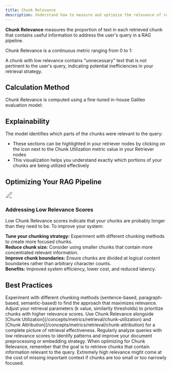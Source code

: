 ```yaml
---
title: Chunk Relevance
description: Understand how to measure and optimize the relevance of retrieved chunks to user queries in your RAG pipeline
---
```


<DefinitionCard>
  <strong>Chunk Relevance</strong> measures the proportion of text in each retrieved chunk that contains useful information to address the user's query in a RAG pipeline.
</DefinitionCard>

Chunk Relevance is a continuous metric ranging from 0 to 1:
<Scale 
  low="0" lowLabel="Low Relevance" 
  mid="0.5" midLabel="Mid Relevance"
  high="1" highLabel="High Relevance" 
  lowDescription="None of the chunk's content is relevant to the query" 
  midDescription="Only half of the chunk's content is relevant to the query" 
  highDescription="The entire chunk is useful for answering the query"
/>

A chunk with low relevance contains "unnecessary" text that is not pertinent to the user's query, indicating potential inefficiencies in your retrieval strategy.

## Calculation Method

Chunk Relevance is computed using a fine-tuned in-house Galileo evaluation model:
<Steps>
  <Step title="The model is a transformer-based encoder trained to identify relevant information in the provided query, context, and response" />
  <Step title="The same model is used to compute Chunk Adherence, Chunk Completeness, Chunk Attribution, and Utilization" />
  <Step title="A single inference call is used to compute all the metrics at once" />
  <Step title="For each token in the provided context, the model outputs a relevance probability (the likelihood that this token is useful for answering the query)" />
  <Step title="The model is trained on carefully curated RAG datasets and optimized to closely align with the RAG Plus metrics" />
</Steps>

## Explainability

The model identifies which parts of the chunks were relevant to the query:
- These sections can be highlighted in your retriever nodes by clicking on the icon next to the Chunk Utilization metric value in your Retriever nodes
- This visualization helps you understand exactly which portions of your chunks are being utilized effectively

## Optimizing Your RAG Pipeline

<Card>
  <div style={{display: 'flex', alignItems: 'center', gap: '0.5rem', marginBottom: '0.75rem'}}>
    <div style={{fontSize: '1.25rem', color: 'var(--primary-color)'}}>
      <svg xmlns="http://www.w3.org/2000/svg" width="24" height="24" viewBox="0 0 24 24" fill="none" stroke="currentColor" strokeWidth="2" strokeLinecap="round" strokeLinejoin="round">
        <path d="M12 20h9"></path><path d="M16.5 3.5a2.121 2.121 0 0 1 3 3L7 19l-4 1 1-4L16.5 3.5z"></path>
      </svg>
    </div>
    <h3 style={{margin: 0, fontSize: '1.25rem', fontWeight: '600'}}>Addressing Low Relevance Scores</h3>
  </div>
  
  Low Chunk Relevance scores indicate that your chunks are probably longer than they need to be. To improve your system:
      
  <div style={{marginTop: '1rem', paddingTop: '0.75rem', borderTop: '1px solid rgba(209, 213, 219, 0.33)'}}>
    <strong>Tune your chunking strategy:</strong> Experiment with different chunking methods to create more focused chunks.
  </div>
  
  <div style={{marginTop: '0.75rem', paddingTop: '0.75rem', borderTop: '1px solid rgba(209, 213, 219, 0.33)'}}>
    <strong>Reduce chunk size:</strong> Consider using smaller chunks that contain more concentrated relevant information.
  </div>
  
  <div style={{marginTop: '0.75rem', paddingTop: '0.75rem', borderTop: '1px solid rgba(209, 213, 219, 0.33)'}}>
    <strong>Improve chunk boundaries:</strong> Ensure chunks are divided at logical content boundaries rather than arbitrary character counts.
  </div>
  
  <div style={{marginTop: '0.75rem', paddingTop: '0.75rem', borderTop: '1px solid rgba(209, 213, 219, 0.33)'}}>
    <strong>Benefits:</strong> Improved system efficiency, lower cost, and reduced latency.
  </div>
</Card>

## Best Practices

<CardGroup cols={2}>
  <Card title="Refine Chunking Strategy" icon="puzzle-piece">
    Experiment with different chunking methods (sentence-based, paragraph-based, semantic-based) to find the approach that maximizes relevance.
  </Card>
  <Card title="Optimize Retrieval Parameters" icon="sliders">
    Adjust your retrieval parameters (k value, similarity thresholds) to prioritize chunks with higher relevance scores.
  </Card>
  <Card title="Combine with Other Metrics" icon="scale-balanced">
    Use Chunk Relevance alongside [Chunk Utilization](/concepts/metrics/retrieval/chunk-utilization) and [Chunk Attribution](/concepts/metrics/retrieval/chunk-attribution) for a complete picture of retrieval effectiveness.
  </Card>
  <Card title="Monitor Query-Chunk Alignment" icon="magnifying-glass-chart">
    Regularly analyze queries with low relevance scores to identify patterns and improve your document preprocessing or embedding strategy.
  </Card>
</CardGroup>

<Note>
When optimizing for Chunk Relevance, remember that the goal is to retrieve chunks that contain information relevant to the query. Extremely high relevance might come at the cost of missing important context if chunks are too small or too narrowly focused.
</Note>
